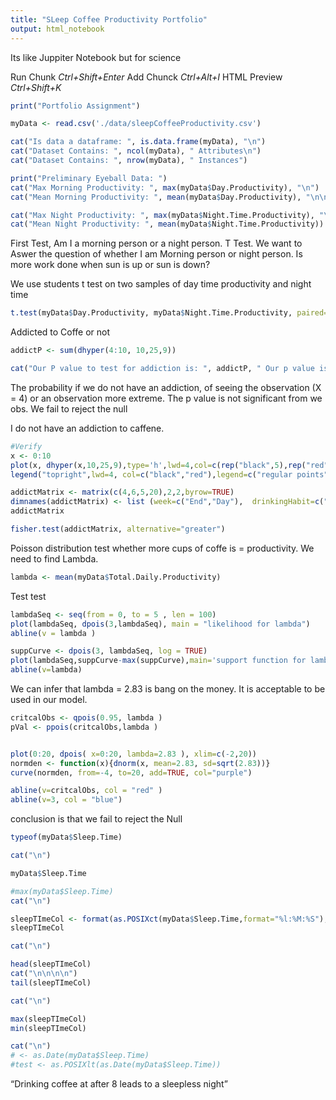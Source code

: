 ```yaml
---
title: "SLeep Coffee Productivity Portfolio"
output: html_notebook
---
```


Its like Juppiter Notebook but for science

Run Chunk *Ctrl+Shift+Enter*
Add Chunck *Ctrl+Alt+I*
HTML Preview *Ctrl+Shift+K*

```r

print("Portfolio Assignment")


```

```r

myData <- read.csv('./data/sleepCoffeeProductivity.csv')

cat("Is data a dataframe: ", is.data.frame(myData), "\n")
cat("Dataset Contains: ", ncol(myData), " Attributes\n")
cat("Dataset Contains: ", nrow(myData), " Instances")


```

```r
print("Preliminary Eyeball Data: ")
cat("Max Morning Productivity: ", max(myData$Day.Productivity), "\n")
cat("Mean Morning Productivity: ", mean(myData$Day.Productivity), "\n\n")

cat("Max Night Productivity: ", max(myData$Night.Time.Productivity), "\n")
cat("Mean Night Productivity: ", mean(myData$Night.Time.Productivity))


```

First Test, Am I a morning person or a night person. T Test. We want to Aswer the question of whether I am Morning person or night person. Is more work done when sun is up or sun is down?

We use students t test on two samples of day time productivity and night time


```r

t.test(myData$Day.Productivity, myData$Night.Time.Productivity, paired=TRUE)


```

Addicted to Coffe or not


```r

addictP <- sum(dhyper(4:10, 10,25,9))

cat("Our P value to test for addiction is: ", addictP, " Our p value is: ", addictP*100, "%")

```
The probability if we do not have an addiction, of seeing the observation (X = 4) or an observation more extreme. The p value is not significant from we obs. We fail to reject the null

I do not have an addiction to caffene.

```r


#Verify
x <- 0:10
plot(x, dhyper(x,10,25,9),type='h',lwd=4,col=c(rep("black",5),rep("red",3)))
legend("topright",lwd=4, col=c("black","red"),legend=c("regular points","more extreme"))


```
```r

addictMatrix <- matrix(c(4,6,5,20),2,2,byrow=TRUE)
dimnames(addictMatrix) <- list (week=c("End","Day"),  drinkingHabit=c("Abuse","Normal") )
addictMatrix

fisher.test(addictMatrix, alternative="greater")

```

Poisson distribution test whether more cups of coffe is = productivity. We need to find Lambda.

```r

lambda <- mean(myData$Total.Daily.Productivity)


```

Test test

```r

lambdaSeq <- seq(from = 0, to = 5 , len = 100)
plot(lambdaSeq, dpois(3,lambdaSeq), main = "likelihood for lambda")
abline(v = lambda )

```

```r

suppCurve <- dpois(3, lambdaSeq, log = TRUE)
plot(lambdaSeq,suppCurve-max(suppCurve),main='support function for lambda')
abline(v=lambda)


```

We can infer that lambda = 2.83 is bang on the money. It is acceptable to be used in our model.

```r

critcalObs <- qpois(0.95, lambda ) 
pVal <- ppois(critcalObs,lambda ) 


plot(0:20, dpois( x=0:20, lambda=2.83 ), xlim=c(-2,20))
normden <- function(x){dnorm(x, mean=2.83, sd=sqrt(2.83))}
curve(normden, from=-4, to=20, add=TRUE, col="purple")

abline(v=critcalObs, col = "red" ) 
abline(v=3, col = "blue")


```

conclusion is that we fail to reject the Null

```r
typeof(myData$Sleep.Time)

cat("\n")

myData$Sleep.Time

#max(myData$Sleep.Time)
cat("\n")

sleepTImeCol <- format(as.POSIXct(myData$Sleep.Time,format="%l:%M:%S"),"%H%M%S")
sleepTImeCol

cat("\n")

head(sleepTImeCol)
cat("\n\n\n\n")
tail(sleepTImeCol)

cat("\n")

max(sleepTImeCol)
min(sleepTImeCol)

cat("\n")
# <- as.Date(myData$Sleep.Time)
#test <- as.POSIXlt(as.Date(myData$Sleep.Time))

```


"Drinking coffee at after 8 leads to a sleepless night"



